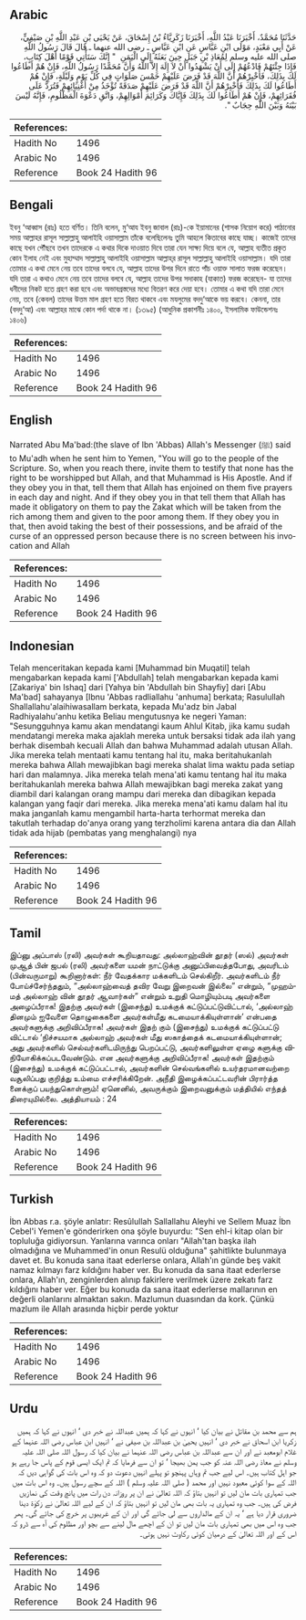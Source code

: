 ## Arabic


<div dir="rtl" lang="ar" style={{fontSize:'larger',backgroundColor:'#f8f9fa',padding:20}}>
حَدَّثَنَا مُحَمَّدٌ، أَخْبَرَنَا عَبْدُ اللَّهِ، أَخْبَرَنَا زَكَرِيَّاءُ بْنُ إِسْحَاقَ، عَنْ يَحْيَى بْنِ عَبْدِ اللَّهِ بْنِ صَيْفِيٍّ، عَنْ أَبِي مَعْبَدٍ، مَوْلَى ابْنِ عَبَّاسٍ عَنِ ابْنِ عَبَّاسٍ ـ رضى الله عنهما ـ قَالَ قَالَ رَسُولُ اللَّهِ صلى الله عليه وسلم لِمُعَاذِ بْنِ جَبَلٍ حِينَ بَعَثَهُ إِلَى الْيَمَنِ ‏ "‏ إِنَّكَ سَتَأْتِي قَوْمًا أَهْلَ كِتَابٍ، فَإِذَا جِئْتَهُمْ فَادْعُهُمْ إِلَى أَنْ يَشْهَدُوا أَنْ لاَ إِلَهَ إِلاَّ اللَّهُ وَأَنَّ مُحَمَّدًا رَسُولُ اللَّهِ، فَإِنْ هُمْ أَطَاعُوا لَكَ بِذَلِكَ، فَأَخْبِرْهُمْ أَنَّ اللَّهَ قَدْ فَرَضَ عَلَيْهِمْ خَمْسَ صَلَوَاتٍ فِي كُلِّ يَوْمٍ وَلَيْلَةٍ، فَإِنْ هُمْ أَطَاعُوا لَكَ بِذَلِكَ فَأَخْبِرْهُمْ أَنَّ اللَّهَ قَدْ فَرَضَ عَلَيْهِمْ صَدَقَةً تُؤْخَذُ مِنْ أَغْنِيَائِهِمْ فَتُرَدُّ عَلَى فُقَرَائِهِمْ، فَإِنْ هُمْ أَطَاعُوا لَكَ بِذَلِكَ فَإِيَّاكَ وَكَرَائِمَ أَمْوَالِهِمْ، وَاتَّقِ دَعْوَةَ الْمَظْلُومِ، فَإِنَّهُ لَيْسَ بَيْنَهُ وَبَيْنَ اللَّهِ حِجَابٌ ‏"‏‏.‏
</div>
<div style={{backgroundColor:'#f8f9fa',padding:20, marginBottom: 10}}><table> <thead> <tr> <th>References:</th> <th></th> </tr> </thead> <tbody><tr><td>Hadith No</td><td>1496</td></tr><tr><td>Arabic No</td><td>1496</td></tr><tr><td>Reference</td><td>Book 24 Hadith 96</td></tr></tbody></table></div>

## Bengali


<div dir="ltr" lang="bn" style={{fontSize:'larger',backgroundColor:'#f8f9fa',padding:20}}>
ইবনু ‘আব্বাস (রাঃ) হতে বর্ণিত। তিনি বলেন, মু‘আয ইবনু জাবাল (রাঃ)-কে ইয়ামানের (শাসক নিয়োগ করে) পাঠানোর সময় আল্লাহর রাসূল সাল্লাল্লাহু আলাইহি ওয়াসাল্লাম তাঁকে বলেছিলেনঃ তুমি আহলে কিতাবের কাছে যাচ্ছ। কাজেই তাদের কাছে যখন পৌঁছবে তখন তাদেরকে এ কথার দিকে দাওয়াত দিবে তারা যেন সাক্ষ্য দিয়ে বলে যে, আল্লাহ ব্যতীত প্রকৃত কোন ইলাহ নেই এবং মুহাম্মাদ সাল্লাল্লাহু আলাইহি ওয়াসাল্লাম আল্লাহ্‌র রাসূল সাল্লাল্লাহু আলাইহি ওয়াসাল্লাম। যদি তারা তোমার এ কথা মেনে নেয় তবে তাদের বলবে যে, আল্লাহ তাদের উপর দিনে রাতে পাঁচ ওয়াক্ত সালাত ফরজ করেছেন। যদি তারা এ কথাও মেনে নেয় তবে তাদের বলবে যে, আল্লাহ তাদের উপর সদাকাহ (যাকাত) ফরজ করেছেন- যা তাদের ধনীদের নিকট হতে গ্রহণ করা হবে এবং অভাবগ্রস্তদের মধ্যে বিতরণ করে দেয়া হবে। তোমার এ কথা যদি তারা মেনে নেয়, তবে (কেবল) তাদের উত্তম মাল গ্রহণ হতে বিরত থাকবে এবং মযলুমের বদদু‘আকে ভয় করবে। কেননা, তার (বদদু‘আ) এবং আল্লাহর মাঝে কোন পর্দা থাকে না। (১৩৯৫) (আধুনিক প্রকাশনীঃ ১৪০০, ইসলামিক ফাউন্ডেশনঃ ১৪০৬)
</div>
<div style={{backgroundColor:'#f8f9fa',padding:20, marginBottom: 10}}><table> <thead> <tr> <th>References:</th> <th></th> </tr> </thead> <tbody><tr><td>Hadith No</td><td>1496</td></tr><tr><td>Arabic No</td><td>1496</td></tr><tr><td>Reference</td><td>Book 24 Hadith 96</td></tr></tbody></table></div>

## English


<div dir="ltr" lang="en" style={{fontSize:'larger',backgroundColor:'#f8f9fa',padding:20}}>
Narrated Abu Ma'bad:(the slave of Ibn 'Abbas) Allah's Messenger (ﷺ) said to Mu'adh when he sent him to Yemen, "You will go to the people of the Scripture. So, when you reach there, invite them to testify that none has the right to be worshipped but Allah, and that Muhammad is His Apostle. And if they obey you in that, tell them that Allah has enjoined on them five prayers in each day and night. And if they obey you in that tell them that Allah has made it obligatory on them to pay the Zakat which will be taken from the rich among them and given to the poor among them. If they obey you in that, then avoid taking the best of their possessions, and be afraid of the curse of an oppressed person because there is no screen between his invocation and Allah
</div>
<div style={{backgroundColor:'#f8f9fa',padding:20, marginBottom: 10}}><table> <thead> <tr> <th>References:</th> <th></th> </tr> </thead> <tbody><tr><td>Hadith No</td><td>1496</td></tr><tr><td>Arabic No</td><td>1496</td></tr><tr><td>Reference</td><td>Book 24 Hadith 96</td></tr></tbody></table></div>

## Indonesian


<div dir="ltr" lang="id" style={{fontSize:'larger',backgroundColor:'#f8f9fa',padding:20}}>
Telah menceritakan kepada kami [Muhammad bin Muqatil] telah mengabarkan kepada kami ['Abdullah] telah mengabarkan kepada kami [Zakariya' bin Ishaq] dari [Yahya bin 'Abdullah bin Shayfiy] dari [Abu Ma'bad] sahayanya [Ibnu 'Abbas radliallahu 'anhuma] berkata; Rasulullah Shallallahu'alaihiwasallam berkata, kepada Mu'adz bin Jabal Radhiyalahu'anhu ketika Beliau mengutusnya ke negeri Yaman: "Sesungguhnya kamu akan mendatangi kaum Ahlul Kitab, jika kamu sudah mendatangi mereka maka ajaklah mereka untuk bersaksi tidak ada ilah yang berhak disembah kecuali Allah dan bahwa Muhammad adalah utusan Allah. Jika mereka telah mentaati kamu tentang hal itu, maka beritahukanlah mereka bahwa Allah mewajibkan bagi mereka shalat lima waktu pada setiap hari dan malamnya. Jika mereka telah mena'ati kamu tentang hal itu maka beritahukanlah mereka bahwa Allah mewajibkan bagi mereka zakat yang diambil dari kalangan orang mampu dari mereka dan dibagikan kepada kalangan yang faqir dari mereka. Jika mereka mena'ati kamu dalam hal itu maka janganlah kamu mengambil harta-harta terhormat mereka dan takutlah terhadap do'anya orang yang terzholimi karena antara dia dan Allah tidak ada hijab (pembatas yang menghalangi) nya
</div>
<div style={{backgroundColor:'#f8f9fa',padding:20, marginBottom: 10}}><table> <thead> <tr> <th>References:</th> <th></th> </tr> </thead> <tbody><tr><td>Hadith No</td><td>1496</td></tr><tr><td>Arabic No</td><td>1496</td></tr><tr><td>Reference</td><td>Book 24 Hadith 96</td></tr></tbody></table></div>

## Tamil


<div dir="ltr" lang="ta" style={{fontSize:'larger',backgroundColor:'#f8f9fa',padding:20}}>
இப்னு அப்பாஸ் (ரலி) அவர்கள் கூறியதாவது: அல்லாஹ்வின் தூதர் (ஸல்) அவர்கள் முஆத் பின் ஜபல் (ரலி) அவர்களை யமன் நாட்டுக்கு அனுப்பிவைத்தபோது, அவரிடம் (பின்வருமாறு) கூறினார்கள்: நீர் வேதக்கார மக்களிடம் செல்கிறீர். அவர்களிடம் நீர் போய்ச்சேர்ந்ததும், “அல்லாஹ்வைத் தவிர வேறு இறைவன் இல்லை” என்றும், “முஹம்மத் அல்லாஹ் வின் தூதர் ஆவார்கள்” என்றும் உறுதி மொழியும்படி அவர்களை அழைப்பீராக! இதற்கு அவர்கள் (இசைந்து) உமக்குக் கட்டுப்பட்டுவிட்டால், ‘அல்லாஹ் தினமும் ஐவேளை தொழுகைகளை அவர்கள்மீது கடமையாக்கியுள்ளான்’ என்பதை அவர்களுக்கு அறிவிப்பீராக! அவர்கள் இதற் கும் (இசைந்து) உமக்குக் கட்டுப்பட்டு விட்டால் ‘நிச்சயமாக அல்லாஹ் அவர்கள் மீது ஸகாத்தைக் கடமையாக்கியுள்ளான்; அது அவர்களில் செல்வர்களிடமிருந்து பெறப்பட்டு, அவர்களிலுள்ள ஏழை களுக்கு விநியோகிக்கப்படவேண்டும். என அவர்களுக்கு அறிவிப்பீராக! அவர்கள் இதற்கும் (இசைந்து) உமக்குக் கட்டுப்பட்டால், அவர்களின் செல்வங்களில் உயர்தரமானவற்றை வசூலிப்பது குறித்து உம்மை எச்சரிக்கிறேன். அநீதி இழைக்கப்பட்டவரின் பிரார்த்த னைக்குப் பயந்துகொள்ளும்! ஏனெனில், அவருக்கும் இறைவனுக்கும் மத்தியில் எந்தத் திரையுமில்லை. அத்தியாயம் : 24
</div>
<div style={{backgroundColor:'#f8f9fa',padding:20, marginBottom: 10}}><table> <thead> <tr> <th>References:</th> <th></th> </tr> </thead> <tbody><tr><td>Hadith No</td><td>1496</td></tr><tr><td>Arabic No</td><td>1496</td></tr><tr><td>Reference</td><td>Book 24 Hadith 96</td></tr></tbody></table></div>

## Turkish


<div dir="ltr" lang="tr" style={{fontSize:'larger',backgroundColor:'#f8f9fa',padding:20}}>
İbn Abbas r.a. şöyle anlatır: Resûlullah Sallallahu Aleyhi ve Sellem Muaz İbn Cebel'i Yemen'e gönderirken ona şöyle buyurdu: "Sen ehl-i kitap olan bir topluluğa gidiyorsun. Yanlarına varınca onları "Allah'tan başka ilah olmadığına ve Muhammed'in onun Resulü olduğuna" şahitlikte bulunmaya davet et. Bu konuda sana itaat ederlerse onlara, Allah'ın günde beş vakit namaz kılmayı farz kıldığını haber ver. Bu konuda da sana itaat ederlerse onlara, Allah'ın, zenginlerden alınıp fakirlere verilmek üzere zekatı farz kıldığını haber ver. Eğer bu konuda da sana itaat ederlerse mallarının en değerli olanlarını almaktan sakın. Mazlumun duasından da kork. Çünkü mazlum ile Allah arasında hiçbir perde yoktur
</div>
<div style={{backgroundColor:'#f8f9fa',padding:20, marginBottom: 10}}><table> <thead> <tr> <th>References:</th> <th></th> </tr> </thead> <tbody><tr><td>Hadith No</td><td>1496</td></tr><tr><td>Arabic No</td><td>1496</td></tr><tr><td>Reference</td><td>Book 24 Hadith 96</td></tr></tbody></table></div>

## Urdu


<div dir="rtl" lang="ur" style={{fontSize:'larger',backgroundColor:'#f8f9fa',padding:20}}>
ہم سے محمد بن مقاتل نے بیان کیا ‘ انہوں نے کہا کہ ہمیں عبداللہ نے خبر دی ‘ انہوں نے کہا کہ ہمیں زکریا ابن اسحاق نے خبر دی ‘ انہیں یحییٰ بن عبداللہ بن صیفی نے ‘ انہیں ابن عباس رضی اللہ عنہما کے غلام ابومعبد نے اور ان سے عبداللہ بن عباس رضی اللہ عنہما نے بیان کیا کہ رسول اللہ صلی اللہ علیہ وسلم نے معاذ رضی اللہ عنہ کو جب یمن بھیجا ‘ تو ان سے فرمایا کہ تم ایک ایسی قوم کے پاس جا رہے ہو جو اہل کتاب ہیں۔ اس لیے جب تم وہاں پہنچو تو پہلے انہیں دعوت دو کہ وہ اس بات کی گواہی دیں کہ اللہ کے سوا کوئی معبود نہیں اور محمد ( صلی اللہ علیہ وسلم ) اللہ کے سچے رسول ہیں۔ وہ اس بات میں جب تمہاری بات مان لیں تو انہیں بتاؤ کہ اللہ تعالیٰ نے ان پر روزانہ دن رات میں پانچ وقت کی نمازیں فرض کی ہیں۔ جب وہ تمہاری یہ بات بھی مان لیں تو انہیں بتاؤ کہ ان کے لیے اللہ تعالیٰ نے زکوٰۃ دینا ضروری قرار دیا ہے ‘ یہ ان کے مالداروں سے لی جائے گی اور ان کے غریبوں پر خرچ کی جائے گی۔ پھر جب وہ اس میں بھی تمہاری بات مان لیں تو ان کے اچھے مال لینے سے بچو اور مظلوم کی آہ سے ڈرو کہ اس کے اور اللہ تعالیٰ کے درمیان کوئی رکاوٹ نہیں ہوتی۔
</div>
<div style={{backgroundColor:'#f8f9fa',padding:20, marginBottom: 10}}><table> <thead> <tr> <th>References:</th> <th></th> </tr> </thead> <tbody><tr><td>Hadith No</td><td>1496</td></tr><tr><td>Arabic No</td><td>1496</td></tr><tr><td>Reference</td><td>Book 24 Hadith 96</td></tr></tbody></table></div>